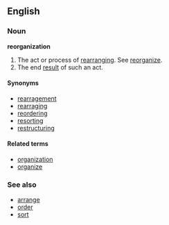 ==English==
===Noun===
'''reorganization'''
# The act or process of [[rearranging]]. See [[reorganize]].
# The end [[result]] of such an act.
====Synonyms====
*[[rearragement]]
*[[rearraging]]
*[[reordering]]
*[[resorting]]
*[[restructuring]]

====Related terms====
*[[organization]]
*[[organize]]
===See also===
*[[arrange]]
*[[order]]
*[[sort]]
